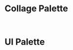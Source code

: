 
<Meta title="Colors" />

# Collage Palette
<br />

<ColorPalette>
    <ColorItem
        title="Collage Red"
        colors={collage.red}
    />
    <ColorItem title="Multicultural Yellow" colors={collage.yellow} />
    <ColorItem title="Generations Orange" colors={collage.orange} />
    <ColorItem title="LGBTQ+ & Gender Violet" colors={collage.violet} />
    <ColorItem title="Parents & Kids Teal" colors={collage.teal} />
</ColorPalette>

# UI Palette
<br />

<ColorPalette>
    <ColorItem title="UI Blue" colors={ui.blue} />
    <ColorItem title="UI Green" colors={ui.green} />
    <ColorItem title="UI Yellow" colors={ui.yellow} />
    <ColorItem title="UI Red" colors={ui.red} />
    <ColorItem title="Gray" colors={ui.gray} />
    <ColorItem title="Cool Gray" colors={ui.coolGray} />
</ColorPalette>

